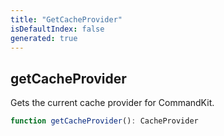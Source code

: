 ```yaml
---
title: "GetCacheProvider"
isDefaultIndex: false
generated: true
---
```



<!-- This file was generated from the CommandKit source. Do not modify. Instead, re-run the "docgen" script -->


## getCacheProvider

<GenerationInfo sourceFile="packages/cache/src/cache-plugin.ts" sourceLine="20" packageName="@commandkit/cache" />

Gets the current cache provider for CommandKit.

```ts title="Signature"
function getCacheProvider(): CacheProvider
```
